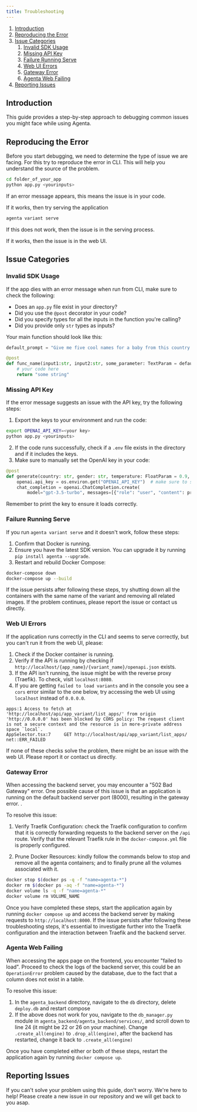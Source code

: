 ```yaml
---
title: Troubleshooting
---
```


1. [Introduction](#introduction)
2. [Reproducing the Error](#reproducing-the-error)
3. [Issue Categories](#issue-categories)
    1. [Invalid SDK Usage](#invalid-sdk-usage)
    2. [Missing API Key](#missing-api-key)
    3. [Failure Running Serve](#failure-running-serve)
    4. [Web UI Errors](#web-ui-errors)
    5. [Gateway Error](#gateway-error)
    6. [Agenta Web Failing](#agenta-web-failing)
4. [Reporting Issues](#Reporting-Issues)

## Introduction

This guide provides a step-by-step approach to debugging common issues you might face while using Agenta.

## Reproducing the Error

Before you start debugging, we need to determine the type of issue we are facing. For this try to reproduce the error in CLI. This will help you understand the source of the problem.

```bash
cd folder_of_your_app
python app.py <yourinputs>
```

If an error message appears, this means the issue is in your code.

If it works, then try serving the application

```bash
agenta variant serve
```

If this does not work, then the issue is in the serving process.

If it works, then the issue is in the web UI.

## Issue Categories

### Invalid SDK Usage

If the app dies with an error message when run from CLI, make sure to check the following:

- Does an `app.py` file exist in your directory?
- Did you use the `@post` decorator in your code?
- Did you specify types for all the inputs in the function you're calling?
- Did you provide only `str` types as inputs?

Your main function should look like this:

```python
default_prompt = "Give me five cool names for a baby from this country {{country}} with this gender {{gender}}!!!!"

@post
def func_name(input1:str, input2:str, some_parameter: TextParam = default_prompt) -> str:
    # your code here
    return "some string"
```

### Missing API Key

If the error message suggests an issue with the API key, try the following steps:

1. Export the keys to your environment and run the code:

```bash 
export OPENAI_API_KEY=<your key>
python app.py <yourinputs>
```

2. If the code runs successfully, check if a `.env` file exists in the directory and if it includes the keys.
3. Make sure to manually set the OpenAI key in your code:

```python
@post
def generate(country: str, gender: str, temperature: FloatParam = 0.9, prompt_template: TextParam = default_prompt) -> str:
    openai.api_key = os.environ.get("OPENAI_API_KEY")  # make sure to set this manually!
    chat_completion = openai.ChatCompletion.create(
        model="gpt-3.5-turbo", messages=[{"role": "user", "content": prompt}])
```

Remember to print the key to ensure it loads correctly.

### Failure Running Serve

If you run `agenta variant serve` and it doesn't work, follow these steps:

1. Confirm that Docker is running.
2. Ensure you have the latest SDK version. You can upgrade it by running `pip install agenta --upgrade`.
3. Restart and rebuild Docker Compose:

```bash
docker-compose down
docker-compose up --build
```

If the issue persists after following these steps, try shutting down all the containers with the same name of the variant and removing all related images. If the problem continues, please report the issue or contact us directly.

### Web UI Errors

If the application runs correctly in the CLI and seems to serve correctly, but you can't run it from the web UI, please:

1. Check if the Docker container is running.
2. Verify if the API is running by checking if `http://localhost/{app_name}/{variant_name}/openapi.json` exists.
3. If the API isn't running, the issue might be with the reverse proxy (Traefik). To check, visit `localhost:8080`.
4. If you are getting `failed to load variants` and in the console you see a `cors` error similar to the one below, try accessing the web UI using `localhost` instead of `0.0.0.0`.
```
apps:1 Access to fetch at 'http://localhost/api/app_variant/list_apps/' from origin 'http://0.0.0.0' has been blocked by CORS policy: The request client is not a secure context and the resource is in more-private address space `local`.
AppSelector.tsx:7     GET http://localhost/api/app_variant/list_apps/ net::ERR_FAILED
```

If none of these checks solve the problem, there might be an issue with the web UI. Please report it or contact us directly.

### Gateway Error

When accessing the backend server, you may encounter a "502 Bad Gateway" error. 
One possible cause of this issue is that an application is running on the default backend server port (8000), resulting in the gateway error. .

To resolve this issue:

1. Verify Traefik Configuration: check the Traefik configuration to confirm that it is correctly forwarding requests to the backend server on the `/api` route. 
Verify that the relevant Traefik rule in the `docker-compose.yml` file is properly configured.

2. Prune Docker Resources: kindly follow the commands below to stop and remove all the agenta containers; and to finally prune all the volumes associated with it. 

```bash
docker stop $(docker ps -q -f "name=agenta-*")
docker rm $(docker ps -aq -f "name=agenta-*")
docker volume ls -q -f "name=agenta-*"
docker volume rm VOLUME_NAME
```

Once you have completed these steps, start the application again by running `docker compose up` and access the backend server by making requests to `http://localhost:8000`. 
If the issue persists after following these troubleshooting steps, it's essential to investigate further into the Traefik configuration and the interaction between Traefik and the backend server.

### Agenta Web Failing

When accessing the apps page on the frontend, you encounter "failed to load". Proceed to check the logs of the backend server, this could be an `OperationError` problem caused by the database, 
due to the fact that a column does not exist in a table. 

To resolve this issue:

1. In the `agenta_backend` directory, navigate to the `db` directory, delete `deploy.db` and restart compose 
2. If the above does not work for you, navigate to the `db_manager.py` module in `agenta_backend/agenta_backend/services/`, and scroll down to line 24 (it might be 22 or 26 on your machine). Change `.create_all(engine)` to `.drop_all(engine)`, after the backend has restarted, change it back to `.create_all(engine)`

Once you have completed either or both of these steps, restart the application again by running `docker compose up`.

## Reporting Issues

If you can't solve your problem using this guide, don't worry. We're here to help! Please create a new issue in our repository and we will get back to you asap.
